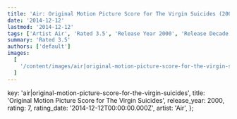 ```yaml
---
title: 'Air: Original Motion Picture Score for The Virgin Suicides (2000)'
date: '2014-12-12'
lastmod: '2014-12-12'
tags: ['Artist Air', 'Rated 3.5', 'Release Year 2000', 'Release Decade 2000']
summary: 'Rated 3.5'
authors: ['default']
images:
  [
    '/content/images/air|original-motion-picture-score-for-the-virgin-suicides.jpg',
  ]
---
```


  key: 'air|original-motion-picture-score-for-the-virgin-suicides',
  title: 'Original Motion Picture Score for The Virgin Suicides',
  release_year: 2000,
  rating: 7,
  rating_date: '2014-12-12T00:00:00.000Z',
  artist: 'Air',
};

<MusicRating data={data} />
